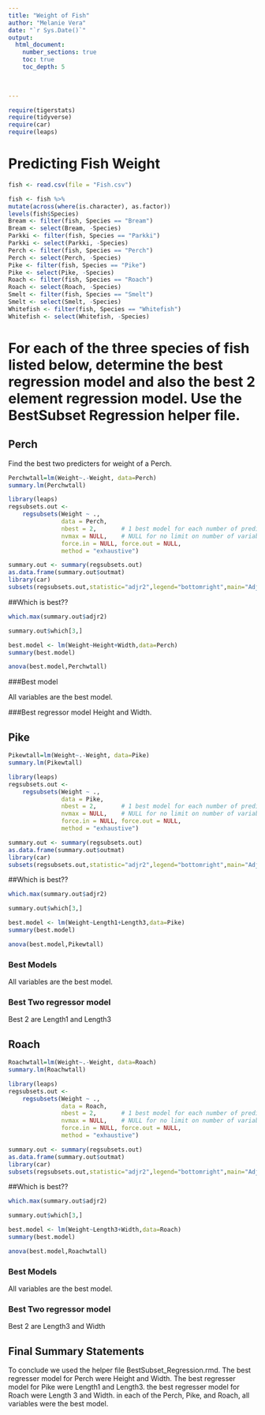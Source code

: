 ```yaml
---
title: "Weight of Fish"
author: "Melanie Vera"
date: "`r Sys.Date()`"  
output: 
  html_document:
    number_sections: true
    toc: true
    toc_depth: 5

 
    
---
```



```r
require(tigerstats)
require(tidyverse)
require(car)
require(leaps)
```

# Predicting Fish Weight
```r
fish <- read.csv(file = "Fish.csv")
```

```r
 
fish <- fish %>%
mutate(across(where(is.character), as.factor))
levels(fish$Species)
Bream <- filter(fish, Species == "Bream")
Bream <- select(Bream, -Species) 
Parkki <- filter(fish, Species == "Parkki")
Parkki <- select(Parkki, -Species) 
Perch <- filter(fish, Species == "Perch")
Perch <- select(Perch, -Species) 
Pike <- filter(fish, Species == "Pike")
Pike <- select(Pike, -Species) 
Roach <- filter(fish, Species == "Roach")
Roach <- select(Roach, -Species) 
Smelt <- filter(fish, Species == "Smelt")
Smelt <- select(Smelt, -Species) 
Whitefish <- filter(fish, Species == "Whitefish")
Whitefish <- select(Whitefish, -Species) 
```

# For each of the three species of fish listed below, determine the best regression model and also the best 2 element regression model. Use the BestSubset Regression helper file.


## Perch

Find the best two predicters for weight of a Perch.

```r
Perchwtall=lm(Weight~.-Weight, data=Perch)
summary.lm(Perchwtall)
```

```r
library(leaps)
regsubsets.out <-
    regsubsets(Weight ~ .,
               data = Perch,
               nbest = 2,       # 1 best model for each number of predictors
               nvmax = NULL,    # NULL for no limit on number of variables
               force.in = NULL, force.out = NULL,
               method = "exhaustive")

summary.out <- summary(regsubsets.out)
as.data.frame(summary.out$outmat)
library(car)
subsets(regsubsets.out,statistic="adjr2",legend="bottomright",main="Adjusted R^2")
```
  
##Which is best??  

```r
which.max(summary.out$adjr2)
```
```r
summary.out$which[3,]
```

```r
best.model <- lm(Weight~Height+Width,data=Perch)
summary(best.model)
```

```r
anova(best.model,Perchwtall)
```

###Best model

All variables are the best model.

###Best regressor model
Height and Width.

## Pike

```r
Pikewtall=lm(Weight~.-Weight, data=Pike)
summary.lm(Pikewtall)
```

```r
library(leaps)
regsubsets.out <-
    regsubsets(Weight ~ .,
               data = Pike,
               nbest = 2,       # 1 best model for each number of predictors
               nvmax = NULL,    # NULL for no limit on number of variables
               force.in = NULL, force.out = NULL,
               method = "exhaustive")

summary.out <- summary(regsubsets.out)
as.data.frame(summary.out$outmat)
library(car)
subsets(regsubsets.out,statistic="adjr2",legend="bottomright",main="Adjusted R^2")
```
##Which is best??  

```r
which.max(summary.out$adjr2)
```
```r
summary.out$which[3,]
```

```r
best.model <- lm(Weight~Length1+Length3,data=Pike)
summary(best.model)
```

```r
anova(best.model,Pikewtall)
```

### Best Models

All variables are the best model.

### Best Two regressor model

Best 2 are Length1 and Length3

## Roach

```r
Roachwtall=lm(Weight~.-Weight, data=Roach)
summary.lm(Roachwtall)
```

```r
library(leaps)
regsubsets.out <-
    regsubsets(Weight ~ .,
               data = Roach,
               nbest = 2,       # 1 best model for each number of predictors
               nvmax = NULL,    # NULL for no limit on number of variables
               force.in = NULL, force.out = NULL,
               method = "exhaustive")

summary.out <- summary(regsubsets.out)
as.data.frame(summary.out$outmat)
library(car)
subsets(regsubsets.out,statistic="adjr2",legend="bottomright",main="Adjusted R^2")
```
##Which is best??  

```r
which.max(summary.out$adjr2)
```
```r
summary.out$which[3,]
```
```r
best.model <- lm(Weight~Length3+Width,data=Roach)
summary(best.model)
```
```r
anova(best.model,Roachwtall)
```

### Best Models

All variables are the best model.

### Best Two regressor model

Best 2 are Length3 and Width

## Final Summary Statements
To conclude we used the helper file BestSubset_Regression.rmd. The best regresser model for Perch were Height and Width. The best regresser model for Pike were Length1 and Length3. the best regresser model for Roach were Length 3 and Width. in each of the Perch, Pike, and Roach, all variables were the best model.